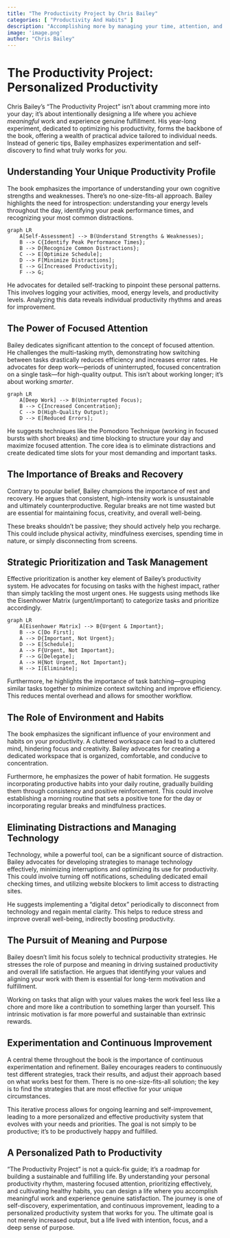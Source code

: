 ```yaml
---
title: "The Productivity Project by Chris Bailey"
categories: [ "Productivity And Habits" ]
description: "Accomplishing more by managing your time, attention, and energy"
image: 'image.png'
author: "Chris Bailey"
---
```

# The Productivity Project: Personalized Productivity

Chris Bailey's "The Productivity Project" isn't about cramming more into your day; it's about intentionally designing a life where you achieve *meaningful* work and experience genuine fulfillment.  His year-long experiment, dedicated to optimizing his productivity, forms the backbone of the book, offering a wealth of practical advice tailored to individual needs.  Instead of generic tips, Bailey emphasizes experimentation and self-discovery to find what truly works for *you*.


## Understanding Your Unique Productivity Profile

The book emphasizes the importance of understanding your own cognitive strengths and weaknesses. There's no one-size-fits-all approach. Bailey highlights the need for introspection: understanding your energy levels throughout the day, identifying your peak performance times, and recognizing your most common distractions.

```mermaid
graph LR
    A[Self-Assessment] --> B(Understand Strengths & Weaknesses);
    B --> C{Identify Peak Performance Times};
    B --> D{Recognize Common Distractions};
    C --> E[Optimize Schedule];
    D --> F[Minimize Distractions];
    E --> G[Increased Productivity];
    F --> G;
```

He advocates for detailed self-tracking to pinpoint these personal patterns. This involves logging your activities, mood, energy levels, and productivity levels. Analyzing this data reveals individual productivity rhythms and areas for improvement.


## The Power of Focused Attention

Bailey dedicates significant attention to the concept of focused attention. He challenges the multi-tasking myth, demonstrating how switching between tasks drastically reduces efficiency and increases error rates. He advocates for deep work—periods of uninterrupted, focused concentration on a single task—for high-quality output. This isn't about working longer; it's about working *smarter*.

```mermaid
graph LR
    A[Deep Work] --> B(Uninterrupted Focus);
    B --> C{Increased Concentration};
    C --> D(High-Quality Output);
    D --> E[Reduced Errors];
```


He suggests techniques like the Pomodoro Technique (working in focused bursts with short breaks) and time blocking to structure your day and maximize focused attention. The core idea is to eliminate distractions and create dedicated time slots for your most demanding and important tasks.


## The Importance of Breaks and Recovery

Contrary to popular belief, Bailey champions the importance of rest and recovery.  He argues that consistent, high-intensity work is unsustainable and ultimately counterproductive. Regular breaks are not time wasted but are essential for maintaining focus, creativity, and overall well-being.

These breaks shouldn't be passive; they should actively help you recharge.  This could include physical activity, mindfulness exercises, spending time in nature, or simply disconnecting from screens.


## Strategic Prioritization and Task Management

Effective prioritization is another key element of Bailey's productivity system. He advocates for focusing on tasks with the highest impact, rather than simply tackling the most urgent ones.  He suggests using methods like the Eisenhower Matrix (urgent/important) to categorize tasks and prioritize accordingly.

```mermaid
graph LR
    A[Eisenhower Matrix] --> B{Urgent & Important};
    B --> C[Do First];
    A --> D{Important, Not Urgent};
    D --> E[Schedule];
    A --> F{Urgent, Not Important};
    F --> G[Delegate];
    A --> H{Not Urgent, Not Important};
    H --> I[Eliminate];
```

Furthermore, he highlights the importance of task batching—grouping similar tasks together to minimize context switching and improve efficiency.  This reduces mental overhead and allows for smoother workflow.


## The Role of Environment and Habits

The book emphasizes the significant influence of your environment and habits on your productivity.  A cluttered workspace can lead to a cluttered mind, hindering focus and creativity.  Bailey advocates for creating a dedicated workspace that is organized, comfortable, and conducive to concentration.

Furthermore, he emphasizes the power of habit formation. He suggests incorporating productive habits into your daily routine, gradually building them through consistency and positive reinforcement. This could involve establishing a morning routine that sets a positive tone for the day or incorporating regular breaks and mindfulness practices.


##  Eliminating Distractions and Managing Technology

Technology, while a powerful tool, can be a significant source of distraction.  Bailey advocates for developing strategies to manage technology effectively, minimizing interruptions and optimizing its use for productivity.  This could involve turning off notifications, scheduling dedicated email checking times, and utilizing website blockers to limit access to distracting sites.


He suggests implementing a "digital detox" periodically to disconnect from technology and regain mental clarity.  This helps to reduce stress and improve overall well-being, indirectly boosting productivity.


##  The Pursuit of Meaning and Purpose

Bailey doesn't limit his focus solely to technical productivity strategies. He stresses the role of purpose and meaning in driving sustained productivity and overall life satisfaction. He argues that identifying your values and aligning your work with them is essential for long-term motivation and fulfillment.

Working on tasks that align with your values makes the work feel less like a chore and more like a contribution to something larger than yourself.  This intrinsic motivation is far more powerful and sustainable than extrinsic rewards.


##  Experimentation and Continuous Improvement

A central theme throughout the book is the importance of continuous experimentation and refinement. Bailey encourages readers to continuously test different strategies, track their results, and adjust their approach based on what works best for them. There is no one-size-fits-all solution; the key is to find the strategies that are most effective for your unique circumstances.


This iterative process allows for ongoing learning and self-improvement, leading to a more personalized and effective productivity system that evolves with your needs and priorities. The goal is not simply to be productive; it’s to be productively happy and fulfilled.



##   A Personalized Path to Productivity

"The Productivity Project" is not a quick-fix guide; it's a roadmap for building a sustainable and fulfilling life.  By understanding your personal productivity rhythm, mastering focused attention, prioritizing effectively, and cultivating healthy habits, you can design a life where you accomplish meaningful work and experience genuine satisfaction.  The journey is one of self-discovery, experimentation, and continuous improvement, leading to a personalized productivity system that works for you.  The ultimate goal is not merely increased output, but a life lived with intention, focus, and a deep sense of purpose.

